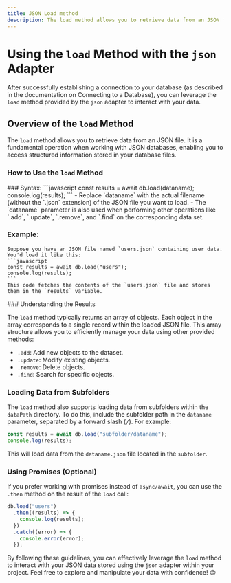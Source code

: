 ```yaml
---
title: JSON Load method
description: The load method allows you to retrieve data from an JSON file. It is a fundamental operation when working with JSON databases, enabling you to access structured information stored in your database files.
---
```



# Using the `load` Method with the `json` Adapter

After successfully establishing a connection to your database (as described in the documentation on Connecting to a Database), you can leverage the `load` method provided by the `json` adapter to interact with your data.

## Overview of the `load` Method

The `load` method allows you to retrieve data from an JSON file. It is a fundamental operation when working with JSON databases, enabling you to access structured information stored in your database files.

### How to Use the `load` Method
<Steps>
### Syntax:
    ```javascript
    const results = await db.load(dataname);
    console.log(results);
    ```
    - Replace `dataname` with the actual filename (without the `.json` extension) of the JSON file you want to load.
    - The `dataname` parameter is also used when performing other operations like `.add`, `.update`, `.remove`, and `.find` on the corresponding data set.

### Example:
    Suppose you have an JSON file named `users.json` containing user data. You'd load it like this:
    ```javascript
    const results = await db.load("users");
    console.log(results);
    ```
    This code fetches the contents of the `users.json` file and stores them in the `results` variable.
</Steps>
### Understanding the Results

The `load` method typically returns an array of objects. Each object in the array corresponds to a single record within the loaded JSON file. This array structure allows you to efficiently manage your data using other provided methods:

- `.add`: Add new objects to the dataset.
- `.update`: Modify existing objects.
- `.remove`: Delete objects.
- `.find`: Search for specific objects.

### Loading Data from Subfolders

The `load` method also supports loading data from subfolders within the `dataPath` directory. To do this, include the subfolder path in the `dataname` parameter, separated by a forward slash (`/`). For example:

```javascript
const results = await db.load("subfolder/dataname");
console.log(results);
```

This will load data from the `dataname.json` file located in the `subfolder`.

### Using Promises (Optional)

If you prefer working with promises instead of `async/await`, you can use the `.then` method on the result of the `load` call:

```javascript
db.load("users")
  .then((results) => {
    console.log(results);
  })
  .catch((error) => {
    console.error(error);
  });
```

By following these guidelines, you can effectively leverage the `load` method to interact with your JSON data stored using the `json` adapter within your project. Feel free to explore and manipulate your data with confidence! 😊